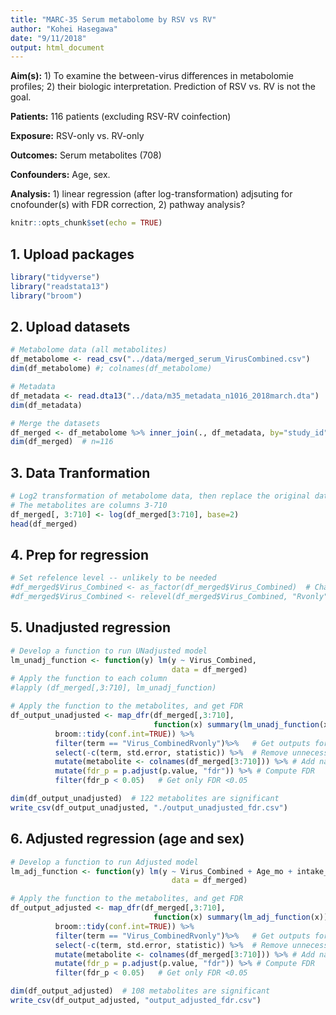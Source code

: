```yaml
---
title: "MARC-35 Serum metabolome by RSV vs RV"
author: "Kohei Hasegawa"
date: "9/11/2018"
output: html_document
---
```


  **Aim(s):** 1) To examine the between-virus differences in metabolomie profiles; 2) their biologic interpretation. Prediction of RSV vs. RV is not the goal.
  
  **Patients:** 116 patients (excluding RSV-RV coinfection)
  
  **Exposure:** RSV-only vs. RV-only
  
  **Outcomes:** Serum metabolites (708)
  
  **Confounders:** Age, sex. 
  
  **Analysis:** 1) linear regression (after log-transformation) adjsuting for cnofounder(s) with FDR correction, 2) pathway analysis?


```r
knitr::opts_chunk$set(echo = TRUE)
```

## 1. Upload packages
```r
library("tidyverse")
library("readstata13")
library("broom")
```


## 2. Upload datasets
```r
# Metabolome data (all metabolites)
df_metabolome <- read_csv("../data/merged_serum_VirusCombined.csv") 
dim(df_metabolome) #; colnames(df_metabolome)

# Metadata
df_metadata <- read.dta13("../data/m35_metadata_n1016_2018march.dta")
dim(df_metadata)

# Merge the datasets
df_merged <- df_metabolome %>% inner_join(., df_metadata, by="study_id")
dim(df_merged)  # n=116

```

## 3. Data Tranformation
```r
# Log2 transformation of metabolome data, then replace the original data with transformed
# The metabolites are columns 3-710
df_merged[, 3:710] <- log(df_merged[3:710], base=2)
head(df_merged)
```

## 4. Prep for regression
```r
# Set refelence level -- unlikely to be needed
#df_merged$Virus_Combined <- as_factor(df_merged$Virus_Combined)  # Change to factor
#df_merged$Virus_Combined <- relevel(df_merged$Virus_Combined, "Rvonly") 

```

## 5. Unadjusted regression
```r
# Develop a function to run UNadjusted model
lm_unadj_function <- function(y) lm(y ~ Virus_Combined, 
                                    data = df_merged)
# Apply the function to each column
#lapply (df_merged[,3:710], lm_unadj_function)

# Apply the function to the metabolites, and get FDR 
df_output_unadjusted <- map_dfr(df_merged[,3:710], 
                                function(x) summary(lm_unadj_function(x)) %>% 
          broom::tidy(conf.int=TRUE)) %>%
          filter(term == "Virus_CombinedRvonly")%>%   # Get outputs for the virus only (not intercepts or covariates)
          select(-c(term, std.error, statistic)) %>%  # Remove unnecessary variables
          mutate(metabolite <- colnames(df_merged[3:710])) %>% # Add names of metabolites
          mutate(fdr_p = p.adjust(p.value, "fdr")) %>% # Compute FDR
          filter(fdr_p < 0.05)   # Get only FDR <0.05

dim(df_output_unadjusted)  # 122 metabolites are significant
write_csv(df_output_unadjusted, "./output_unadjusted_fdr.csv")
```


## 6. Adjusted regression (age and sex)
```r
# Develop a function to run Adjusted model
lm_adj_function <- function(y) lm(y ~ Virus_Combined + Age_mo + intake_sex, # Adjusted for age and sex
                                    data = df_merged)

# Apply the function to the metabolites, and get FDR 
df_output_adjusted <- map_dfr(df_merged[,3:710], 
                                function(x) summary(lm_adj_function(x)) %>% 
          broom::tidy(conf.int=TRUE)) %>%
          filter(term == "Virus_CombinedRvonly")%>%   # Get outputs for the virus only (not intercepts or covariates)
          select(-c(term, std.error, statistic)) %>%  # Remove unnecessary variables
          mutate(metabolite <- colnames(df_merged[3:710])) %>% # Add names of metabolites
          mutate(fdr_p = p.adjust(p.value, "fdr")) %>% # Compute FDR
          filter(fdr_p < 0.05)   # Get only FDR <0.05

dim(df_output_adjusted)  # 108 metabolites are significant
write_csv(df_output_adjusted, "output_adjusted_fdr.csv")

```





